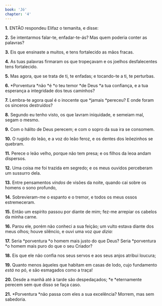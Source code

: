 ```yaml
---
book: 'Jó'
chapter: '4'
---
```


**1.** ENTÃO respondeu Elifaz o temanita, e disse:

**2.** Se intentarmos falar-te, enfadar-te-ás? Mas quem poderia conter as palavras?

**3.** Eis que ensinaste a muitos, e tens fortalecido as mãos fracas.

**4.** As tuas palavras firmaram os que tropeçavam e os joelhos desfalecentes tens fortalecido.

**5.** Mas agora, que se trata de ti, te enfadas; e tocando-te a ti, te perturbas.

**6.** *Porventura *não *é *o teu temor *de Deus *a tua confiança, e a tua esperança a integridade dos teus caminhos?

**7.** Lembra-te agora qual é o inocente que *jamais *pereceu? E onde foram os sinceros destruídos?

**8.** Segundo eu tenho visto, os que lavram iniquidade, e semeiam mal, segam o mesmo.

**9.** Com o hálito de Deus perecem; e com o sopro da sua ira se consomem.

**10.** O rugido do leão, e a voz do leão feroz, e os dentes dos leõezinhos se quebram.

**11.** Perece o leão velho, porque não tem presa; e os filhos da leoa andam dispersos.

**12.** Uma coisa me foi trazida em segredo; e os meus ouvidos perceberam um sussurro dela.

**13.** Entre pensamentos *vindos* de visões da noite, quando cai sobre os homens o sono profundo,

**14.** Sobrevieram-me o espanto e o tremor, e todos os meus ossos estremeceram.

**15.** Então um espírito passou por diante de mim; fez-me arrepiar os cabelos da minha carne.

**16.** Parou ele, porém não conheci a sua feição; um vulto estava diante dos meus olhos; houve silêncio, e ouvi uma voz *que dizia:*

**17.** Seria *porventura *o homem mais justo do que Deus? Seria *porventura *o homem mais puro do que o seu Criador?

**18.** Eis que ele não confia nos seus servos e aos seus anjos atribui loucura;

**19.** Quanto menos àqueles que habitam em casas de lodo, cujo fundamento *está* no pó, e são esmagados como a traça!

**20.** Desde a manhã até à tarde são despedaçados; *e *eternamente perecem sem que disso se faça caso.

**21.** *Porventura *não passa com eles a sua excelência? Morrem, mas sem sabedoria.